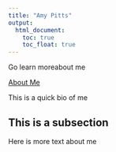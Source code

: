 ```yaml
---
title: "Amy Pitts"
output: 
  html_document:
    toc: true
    toc_float: true
---
```


Go learn moreabout me 

[About Me](about.html)

This is a quick bio of me 

## This is a subsection 
Here is more text about me 
